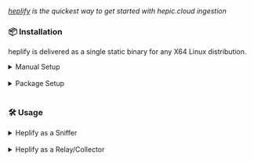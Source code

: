 <br />

_[heplify](https://github.com/sipcapture/HEPlify) is the quickest way to get started
with hepic.cloud ingestion_

### <div id="Installation">📦️ Installation</div>

heplify is delivered as a single static binary for any X64 Linux distribution.

<details>
<summary>Manual Setup</summary>

Download the [latests binary release](https://github.com/sipcapture/heplify/releases)

```bash
curl -fsSL github.com/sipcapture/heplify/releases/latest/download/heplify -O && chmod +x heplify
```

</details>
<br/>
<details>
<summary>Package Setup</summary>
### DEB Based OS
Add the SIPCAPTURE repository: 

```bash
 curl -s https://packagecloud.io/install/repositories/qxip/sipcapture/script.deb.sh | sudo os=any dist=any bash
```

Install the Heplify package:

```bash
sudo apt-get update
sudo apt-get install heplify
```

### RPM Based OS

Add the SIPCAPTURE repository:

```bash
 curl -s https://packagecloud.io/install/repositories/qxip/sipcapture/script.rpm.sh | sudo os=rpm_any dist=rpm_any bash
```

Install the Heplify package:

```bash
 sudo yum install heplify
```

</details>
<br/>

### <div id="Usage">🛠️ Usage</div>

<details>
<summary>Heplify as a Sniffer</summary>

> Capture IPv4/v6 SIP/RTCP packets with secure TLS transport to **hepic.cloud**

<img style={{ maxWidth: "600px" }} src="https://i.imgur.com/72biA6Z.png" />

You can run heplify on any VoIP Host (ie. asterisk, freeswitch) to passively sniff, correlate and encapsulate SIP/RTCP packets.

The command below captures SIP/RTCP on all the interfaces available on the machine and send it over to **hepic.cloud** securely via TLS.

 replace the unit file `/lib/systemd/system/heplify.service` with the following unit file

```bash
[Unit]
Description=Captures packets from wire and sends them to Hepic
After=network.target

[Service]
Environment="HEP_ID=9999"
Environment="HEP_SERVER=HEP-ENDPOINT-Provided-on-Gigapipe-Portal"
Environment="HEP_PASSWORD=HEP-TOKEN-Provide-on-Gigapipe-Portal"
Environment="HEP_BUFFER_FILE=/root/HEP.dump"
Environment="HEP_LOG_LEVEL=info"
Environment="HEP_INTERFACE=any"
Environment="HEP_PORTRANGE=5060-6000"
Environment="HEP_PROM_STATS=0.0.0.0:8090"
ExecStart=/usr/local/bin/heplify -hep-buffer-activate -hep-buffer-file $HEP_BUFFER_FILE -l $HEP_LOG_LEVEL -sl -hi $HEP_ID -i $HEP_INTERFACE -pr $HEP_PORTRANGE -hs $HEP_SERVER -nt tls -hp $HEP_PASSWORD -t af_packets -tcpsendretries 0 -tcpassembly -prometheus $HEP_PROM_STATS
ExecStop=/bin/kill ${MAINPID}
Restart=on-failure
RestartSec=10s
Type=simple

[Install]
WantedBy=multi-user.target
```
  
> Replace the **Envoirnmnet Variables** as per your systems settings. While
> Replace **HEP_SERVER** with `HEP Endpoint` and **HEP_PASSWORD** with `HEP Token` provided in data ingestion tab.

Start heplify
    
```bash
systemctl daemon-reload
systemctl start heplify
```  
   
 It is best practice to specify a unique ID for each heplify instance, as this will allow engineers to identify the source of the captured call. The id specified in the above example via the -hi option is an integer within the range of 1-68520.

> When using tcp transports heplify may batch multiple sniffed messages into one. To avoid this we recommend using the `-sipassembly true` option to have heplify parse messages to correctly separate them

You are now ready to use heplify as a secure capture agent for any SIP/RTCP traffic on your host or network port spans.

</details>
<br/>
<details>
<summary>Heplify as a Relay/Collector</summary>

> Ingest insecure **HEP UDP/TCP** packets and relay with secure **TLS** transport to **hepic.cloud**

<img style={{ maxWidth: "600px" }} src="https://i.imgur.com/ZV0tUmT.png" />

You can run heplify as a `HEP Collector` service to ingest insecure HEP traffic from existing HEP Agents _(ie: replacing a HOMER endpoint)_

The example below starts heplify in **collector** mode listening for **HEP traffic** on `TCP port 9061` and forwarding to **hepic.cloud.**

 replace the unit file `/lib/systemd/system/heplify.service` with the following unit file **(Heplify version must greater or equal 1.65.14)**

 ```bash
[Unit]
Description=Captures packets from wire and sends them to Hepic
After=network.target

[Service]
Environment="HEP_SERVER=HEP-ENDPOINT-Provided-on-Gigapipe-Portal"
Environment="HEP_PASSWORD=HEP-TOKEN-Provide-on-Gigapipe-Portal"
Environment="HEP_COLLECTOR=tcp:0.0.0.0:9061"
Environment="HEP_BUFFER_FILE=/root/HEP.dump"
Environment="HEP_LOG_LEVEL=info"
Environment="HEP_PROM_STATS=0.0.0.0:8090"
ExecStart=/usr/local/bin/heplify -hep-buffer-activate -hep-buffer-file $HEP_BUFFER_FILE -l $HEP_LOG_LEVEL -sl -hin $HEP_COLLECTOR -hs $HEP_SERVER -hp $HEP_PASSWORD -nt tls -tcpsendretries 0 -tcpassembly -prometheus $HEP_PROM_STATS
ExecStop=/bin/kill ${MAINPID}
Restart=on-failure
RestartSec=10s
Type=simple

[Install]
WantedBy=multi-user.target
```
  
> Replace the **Envoirnmnet Variables** as per your systems settings. While
> Replace **HEP_SERVER** with `HEP Endpoint` and **HEP_PASSWORD** with `HEP Token` provided in data ingestion tab.
  
Start heplify service with the following commands
  
```bash
systemctl daemon-reload
systemctl start heplify
```
 
 confirm heplify service status
 ```bash
 systemctl status heplify
 ```
 verify if heplify is listening of specified port which is `9061` as per this KB settings. 
 ```bash
 ss -nlp | grep 9061
 ```
 > tcp   LISTEN 0      4096                                            *:9061                   *:*     users:(("heplify",pid=776,fd=16))
 
Now the next step is to point all HEP Agents / rtpagents over `TCP` to this IP and Port (`9061`) so that heplify can further send `HEP` traffic securely to hepic.cloud through public networks. It is best practice to specify a unique ID for each HEP Agent / rtpagent, as this will allow engineers to identify the source of the captured call.

 
> You are now ready to use **heplify** as endpoint for any **HEP Agents** such as Kamailio, OpenSIPS, Freeswitch, Asterisk, Drachtio, RTP:Engine, RTPProxy and many more.

</details>
